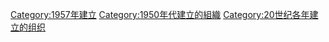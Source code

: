 {{Commonscat|Organizations established in 1957}}
{{Cat topic in year|topic=建立的組織|year=1957}}

[[Category:1957年建立|Category:1957年建立]]
[[Category:1950年代建立的組織|Category:1950年代建立的組織]]
[[Category:20世纪各年建立的组织|Category:20世纪各年建立的组织]]
